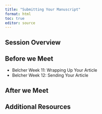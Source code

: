 ```yaml
---
title: "Submitting Your Manuscript"
format: html
toc: true
editor: source
---
```

## Session Overview

## Before we Meet

- Belcher Week 11: Wrapping Up Your Article
- Belcher Week 12: Sending Your Article

## After we Meet

## Additional Resources
